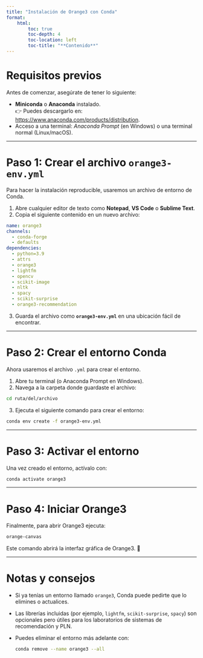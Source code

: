 ```yaml
---
title: "Instalación de Orange3 con Conda"
format:
    html:
        toc: true
        toc-depth: 4
        toc-location: left
        toc-title: "**Contenido**"
---
```


# Requisitos previos

Antes de comenzar, asegúrate de tener lo siguiente:

- **Miniconda** o **Anaconda** instalado.  
  👉 Puedes descargarlo en: [https://www.anaconda.com/products/distribution](https://www.anaconda.com/products/distribution).
- Acceso a una terminal: *Anaconda Prompt* (en Windows) o una terminal normal (Linux/macOS).

---

# Paso 1: Crear el archivo `orange3-env.yml`

Para hacer la instalación reproducible, usaremos un archivo de entorno de Conda.

1. Abre cualquier editor de texto como **Notepad**, **VS Code** o **Sublime Text**.  
2. Copia el siguiente contenido en un nuevo archivo:

```yaml
name: orange3
channels:
  - conda-forge
  - defaults
dependencies:
  - python=3.9
  - attrs
  - orange3
  - lightfm
  - opencv
  - scikit-image
  - nltk
  - spacy
  - scikit-surprise
  - orange3-recommendation
```

3. Guarda el archivo como **`orange3-env.yml`** en una ubicación fácil de encontrar.

---

# Paso 2: Crear el entorno Conda

Ahora usaremos el archivo `.yml` para crear el entorno.

1. Abre tu terminal (o Anaconda Prompt en Windows).  
2. Navega a la carpeta donde guardaste el archivo:

```bash
cd ruta/del/archivo
```

3. Ejecuta el siguiente comando para crear el entorno:

```bash
conda env create -f orange3-env.yml
```

---

# Paso 3: Activar el entorno

Una vez creado el entorno, actívalo con:

```bash
conda activate orange3
```

---

# Paso 4: Iniciar Orange3

Finalmente, para abrir Orange3 ejecuta:

```bash
orange-canvas
```

Este comando abrirá la interfaz gráfica de Orange3. 🎉

---

# Notas y consejos

- Si ya tenías un entorno llamado `orange3`, Conda puede pedirte que lo elimines o actualices.  
- Las librerías incluidas (por ejemplo, `lightfm`, `scikit-surprise`, `spacy`) son opcionales pero útiles para los laboratorios de sistemas de recomendación y PLN.  
- Puedes eliminar el entorno más adelante con:
  ```bash
  conda remove --name orange3 --all
  ```